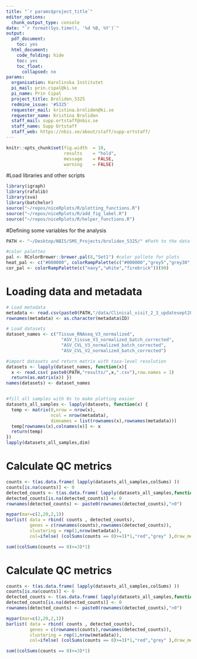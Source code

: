 ```yaml
---
title: "`r params$project_title`"
editor_options:
  chunk_output_type: console
date: "`r format(Sys.time(), '%d %B, %Y')`"
output:
  pdf_document:
    toc: yes
  html_document:
    code_folding: hide
    toc: yes
    toc_float:
      collapsed: no
params:
  organisation: Karolinska Institutet
  pi_mail: prin.cipal@ki.se
  pi_name: Prin Cipal
  project_title: Broliden_5325
  redmine_issue: '#5325'
  requester_mail: kristina.broliden@ki.se
  requester_name: Kristina Broliden
  staff_mail: supp.ortstaff@nbis.se
  staff_name: Supp Ortstaff
  staff_web: https://nbis.se/about/staff/supp-ortstaff/
---
```


```r
knitr::opts_chunk$set(fig.width  = 10,
                      results    = "hold",
                      message    = FALSE,
                      warning    = FALSE)
```

#Load libraries and other scripts

```r
library(igraph)
library(rafalib)
library(sva)
library(batchelor)
source("~/repos/niceRplots/R/plotting_functions.R")
source("~/repos/niceRplots/R/add_fig_label.R")
source("~/repos/niceRplots/R/helper_functions.R")

```

#Defining some variables for the analysis

```r
PATH <- "~/Desktop/NBIS/SMS_Projects/broliden_5325/" #Path to the data

#color palettes
pal <- RColorBrewer::brewer.pal(8,"Set1") #color pallete for plots
heat_pal <- c("#000000", colorRampPalette(c("#000000","grey5","grey30","orange3","yellow","yellow","white"))(90))
cor_pal <- colorRampPalette(c("navy","white","firebrick"))(90)
```

# Loading data and metadata

```r
# Load metadata
metadata <- read.csv(paste0(PATH,"/data/Clinical_visit_2_3_updatesept28.csv"))
rownames(metadata) <- as.character(metadata$ID)

# Load datasets
dataset_names <- c("Tissue_RNAseq_V3_normalized",
                     "ASV_tissue_V3_normalized_batch_corrected",
                     "ASV_CVL_V3_normalized_batch_corrected",
                     "ASV_CVL_V2_normalized_batch_corrected")

#import datasets and return matrix with taxa-level resolution
datasets <- lapply(dataset_names, function(x){
  x <- read.csv( paste0(PATH,"results/",x,".csv"),row.names = 1)
  return(as.matrix(x)) })
names(datasets) <- dataset_names


#fill all samples with 0s to make plotting easier
datasets_all_samples <- lapply(datasets, function(x) {
  temp <- matrix(0,nrow = nrow(x),
                 ncol = nrow(metadata),
                 dimnames = list(rownames(x),rownames(metadata)))
  temp[rownames(x),colnames(x)] <- x
  return(temp)
})
lapply(datasets_all_samples,dim)


```

# Calculate QC metrics

```r
counts <- t(as.data.frame( lapply(datasets_all_samples,colSums) ))
counts[is.na(counts)] <- 0
detected_counts <- t(as.data.frame( lapply(datasets_all_samples,function(x) colSums( x > 0 )) ))
detected_counts[is.na(detected_counts)] <- 0
rownames(detected_counts) <- paste0(rownames(detected_counts),">0")

mypar(mar=c(2,20,2,1))
barlist( data = rbind( counts , detected_counts),
         genes = c(rownames(counts),rownames(detected_counts)),
         clustering = rep(1,nrow(metadata)),
         col=ifelse( (colSums(counts == 0)>=3)*1,"red","grey" ),draw_mean_lines=F)

sum((colSums(counts == 0)>=3)*1)
```


# Calculate QC metrics

```r
counts <- t(as.data.frame( lapply(datasets_all_samples,colSums) ))
counts[is.na(counts)] <- 0
detected_counts <- t(as.data.frame( lapply(datasets_all_samples,function(x) colSums( x > 0 )) ))
detected_counts[is.na(detected_counts)] <- 0
rownames(detected_counts) <- paste0(rownames(detected_counts),">0")

mypar(mar=c(2,20,2,1))
barlist( data = rbind( counts , detected_counts),
         genes = c(rownames(counts),rownames(detected_counts)),
         clustering = rep(1,nrow(metadata)),
         col=ifelse( (colSums(counts == 0)>=3)*1,"red","grey" ),draw_mean_lines=F)

sum((colSums(counts == 0)>=3)*1)
```




